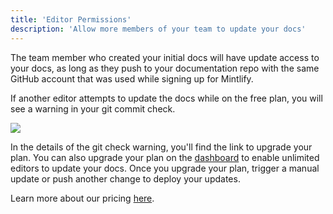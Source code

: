 ```yaml
---
title: 'Editor Permissions'
description: 'Allow more members of your team to update your docs'
---
```


The team member who created your initial docs will have update access to your docs, as long as they push to your documentation repo with the same GitHub account that was used while signing up for Mintlify.

If another editor attempts to update the docs while on the free plan, you will see a warning in your git commit check.

<Frame>
  <img className="rounded-md" src="/images/editor-gate.png" />
</Frame>

In the details of the git check warning, you'll find the link to upgrade your plan. You can also upgrade your plan on the [dashboard](https://dashboard.mintlify.com) to enable unlimited editors to update your docs. Once you upgrade your plan, trigger a manual update or push another change to deploy your updates.

Learn more about our pricing [here](https://mintlify.com/pricing).
